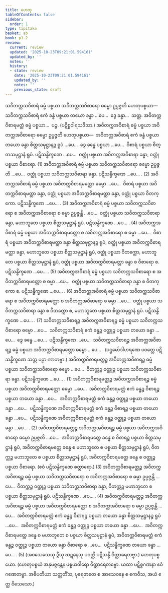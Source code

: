 ```yaml
---
title: ဟေတု
tableOfContents: false
sidebar:
  order: 1
type: tipitaka
basket: ab
book: p1-2
review:
  current: review
  updated: '2025-10-23T09:21:01.594161'
  updated_by: ''
  notes: ''
  history:
  - state: review
    date: '2025-10-23T09:21:01.594161'
    updated_by: ''
    notes: ''
    previous_state: draft
---
```



<ReviewStatus review={frontmatter.review} showDetails={true} />

<HypothesisAnnotation frontmatter={frontmatter} />

<DynamicBreadcrumb />

<Division number="47" book="p1-2" e="ch" v="37" p="29">

<Paragraph number="201" book="p1-2">
သဝိတက္ကသဝိစာရံ ဓမ္မံ ပစ္စယာ သဝိတက္ကသဝိစာရော ဓမ္မော ဥပ္ပဇ္ဇတိ ဟေတုပစ္စယာ—  သဝိတက္ကသဝိစာရံ ဧကံ ခန္ဓံ ပစ္စယာ တယော ခန္ဓာ …ပေ…  ဒွေ ခန္ဓာ…  သတ္တ.
</Paragraph>

<Paragraph number="202" book="p1-2">
အဝိတက္ကဝိစာရမတ္တံ ဓမ္မံ ပစ္စယာ…  ပဉ္စ. (ပဋိစ္စဝါရသဒိသာ.)
</Paragraph>

<Paragraph number="203" book="p1-2">
အဝိတက္ကအဝိစာရံ ဓမ္မံ ပစ္စယာ အဝိတက္ကအဝိစာရော ဓမ္မော ဥပ္ပဇ္ဇတိ ဟေတုပစ္စယာ—  အဝိတက္ကအဝိစာရံ ဧကံ ခန္ဓံ ပစ္စယာ တယော ခန္ဓာ စိတ္တသမုဋ္ဌာနဉ္စ ရူပံ …ပေ…  ဒွေ ခန္ဓေ ပစ္စယာ …ပေ…  ဝိစာရံ ပစ္စယာ စိတ္တသမုဋ္ဌာနံ ရူပံ. ပဋိသန္ဓိက္ခဏေ …ပေ…  ဝတ္ထုံ ပစ္စယာ အဝိတက္ကအဝိစာရာ ခန္ဓာ, ဝတ္ထုံ ပစ္စယာ ဝိစာရော. (1)
</Paragraph>

<Paragraph number="204" book="p1-2">
အဝိတက္ကအဝိစာရံ ဓမ္မံ ပစ္စယာ သဝိတက္ကသဝိစာရော ဓမ္မော ဥပ္ပဇ္ဇတိ …ပေ…  ဝတ္ထုံ ပစ္စယာ သဝိတက္ကသဝိစာရာ ခန္ဓာ. ပဋိသန္ဓိက္ခဏေ …ပေ… . (2)
</Paragraph>

<Paragraph number="205" book="p1-2">
အဝိတက္ကအဝိစာရံ ဓမ္မံ ပစ္စယာ အဝိတက္ကဝိစာရမတ္တော ဓမ္မော …ပေ…  ဝိစာရံ ပစ္စယာ အဝိတက္ကဝိစာရမတ္တာ ခန္ဓာ, ဝတ္ထုံ ပစ္စယာ အဝိတက္ကဝိစာရမတ္တာ ခန္ဓာ, ဝတ္ထုံ ပစ္စယာ ဝိတက္ကော. ပဋိသန္ဓိက္ခဏေ …ပေ… . (3)
</Paragraph>

<Paragraph number="206" book="p1-2">
အဝိတက္ကအဝိစာရံ ဓမ္မံ ပစ္စယာ သဝိတက္ကသဝိစာရော စ အဝိတက္ကအဝိစာရော စ ဓမ္မာ ဥပ္ပဇ္ဇန္တိ …ပေ…  ဝတ္ထုံ ပစ္စယာ သဝိတက္ကသဝိစာရာ ခန္ဓာ, မဟာဘူတေ ပစ္စယာ စိတ္တသမုဋ္ဌာနံ ရူပံ. ပဋိသန္ဓိက္ခဏေ …ပေ… . (4)
</Paragraph>

<Paragraph number="207" book="p1-2">
အဝိတက္ကအဝိစာရံ ဓမ္မံ ပစ္စယာ အဝိတက္ကဝိစာရမတ္တော စ အဝိတက္ကအဝိစာရော စ ဓမ္မာ …ပေ…  ဝိစာရံ ပစ္စယာ အဝိတက္ကဝိစာရမတ္တာ ခန္ဓာ စိတ္တသမုဋ္ဌာနဉ္စ ရူပံ, ဝတ္ထုံ ပစ္စယာ အဝိတက္ကဝိစာရမတ္တာ ခန္ဓာ, မဟာဘူတေ ပစ္စယာ စိတ္တသမုဋ္ဌာနံ ရူပံ, ဝတ္ထုံ ပစ္စယာ ဝိတက္ကော, မဟာဘူတေ ပစ္စယာ စိတ္တသမုဋ္ဌာနံ ရူပံ, ဝတ္ထုံ ပစ္စယာ အဝိတက္ကဝိစာရမတ္တာ ခန္ဓာ စ ဝိစာရော စ. ပဋိသန္ဓိက္ခဏေ …ပေ… . (5)
</Paragraph>

<Paragraph number="208" book="p1-2">
အဝိတက္ကအဝိစာရံ ဓမ္မံ ပစ္စယာ သဝိတက္ကသဝိစာရော စ အဝိတက္ကဝိစာရမတ္တော စ ဓမ္မာ …ပေ…  ဝတ္ထုံ ပစ္စယာ သဝိတက္ကသဝိစာရာ ခန္ဓာ စ ဝိတက္ကော စ. ပဋိသန္ဓိက္ခဏေ …ပေ… . (6)
</Paragraph>

<Paragraph number="209" book="p1-2">
အဝိတက္ကအဝိစာရံ ဓမ္မံ ပစ္စယာ သဝိတက္ကသဝိစာရော စ အဝိတက္ကဝိစာရမတ္တော စ အဝိတက္ကအဝိစာရော စ ဓမ္မာ …ပေ…  ဝတ္ထုံ ပစ္စယာ သဝိတက္ကသဝိစာရာ ခန္ဓာ စ ဝိတက္ကော စ, မဟာဘူတေ ပစ္စယာ စိတ္တသမုဋ္ဌာနံ ရူပံ. ပဋိသန္ဓိက္ခဏေ …ပေ… . (7)
</Paragraph>

</Division>
<Division number="48" book="p1-2" e="ch" v="37" p="30">

<Paragraph number="210" book="p1-2">
သဝိတက္ကသဝိစာရဉ္စ အဝိတက္ကအဝိစာရဉ္စ ဓမ္မံ ပစ္စယာ သဝိတက္ကသဝိစာရော ဓမ္မော …ပေ…  သဝိတက္ကသဝိစာရံ ဧကံ ခန္ဓဉ္စ ဝတ္ထုဉ္စ ပစ္စယာ တယော ခန္ဓာ …ပေ…  ဒွေ ခန္ဓေ …ပေ…  ပဋိသန္ဓိက္ခဏေ …ပေ…  သဝိတက္ကသဝိစာရဉ္စ အဝိတက္ကအဝိစာရဉ္စ ဓမ္မံ ပစ္စယာ အဝိတက္ကဝိစာရမတ္တော ဓမ္မော …ပေ… . (ပဌမော်ဒါဟရဏေ ပဝတ္တေ ပဋိသန္ဓိက္ခဏေ သတ္တ ပဉှာ ကာတဗ္ဗာ.)
</Paragraph>

<Paragraph number="211" book="p1-2">
အဝိတက္ကဝိစာရမတ္တဉ္စ အဝိတက္ကအဝိစာရဉ္စ ဓမ္မံ ပစ္စယာ သဝိတက္ကသဝိစာရော ဓမ္မော …ပေ…  ဝိတက္ကဉ္စ ဝတ္ထုဉ္စ ပစ္စယာ သဝိတက္ကသဝိစာရာ ခန္ဓာ. ပဋိသန္ဓိက္ခဏေ …ပေ… . (1)
</Paragraph>

<Paragraph number="212" book="p1-2">
အဝိတက္ကဝိစာရမတ္တဉ္စ အဝိတက္ကအဝိစာရဉ္စ ဓမ္မံ ပစ္စယာ အဝိတက္ကဝိစာရမတ္တော ဓမ္မော …ပေ…  အဝိတက္ကဝိစာရမတ္တံ ဧကံ ခန္ဓဉ္စ ဝိစာရဉ္စ ပစ္စယာ တယော ခန္ဓာ …ပေ…  အဝိတက္ကဝိစာရမတ္တံ ဧကံ ခန္ဓဉ္စ ဝတ္ထုဉ္စ ပစ္စယာ တယော ခန္ဓာ …ပေ…  ပဋိသန္ဓိက္ခဏေ အဝိတက္ကဝိစာရမတ္တံ ဧကံ ခန္ဓဉ္စ ဝိစာရဉ္စ ပစ္စယာ တယော ခန္ဓာ …ပေ…  ပဋိသန္ဓိက္ခဏေ အဝိတက္ကဝိစာရမတ္တံ ဧကံ ခန္ဓဉ္စ ဝတ္ထုဉ္စ ပစ္စယာ တယော ခန္ဓာ …ပေ… . (2)
</Paragraph>

<Paragraph number="213" book="p1-2">
အဝိတက္ကဝိစာရမတ္တဉ္စ အဝိတက္ကအဝိစာရဉ္စ ဓမ္မံ ပစ္စယာ အဝိတက္ကအဝိစာရော ဓမ္မော ဥပ္ပဇ္ဇတိ …ပေ…  အဝိတက္ကဝိစာရမတ္တေ ခန္ဓေ စ ဝိစာရဉ္စ ပစ္စယာ စိတ္တသမုဋ္ဌာနံ ရူပံ, အဝိတက္ကဝိစာရမတ္တေ ခန္ဓေ စ မဟာဘူတေ စ ပစ္စယာ စိတ္တသမုဋ္ဌာနံ ရူပံ, ဝိတက္ကဉ္စ မဟာဘူတေ စ ပစ္စယာ စိတ္တသမုဋ္ဌာနံ ရူပံ, အဝိတက္ကဝိစာရမတ္တေ ခန္ဓေ စ ဝတ္ထုဉ္စ ပစ္စယာ ဝိစာရော. (ဧဝံ ပဋိသန္ဓိက္ခဏေ စတ္တာရော.) (3)
</Paragraph>

<Paragraph number="214" book="p1-2">
အဝိတက္ကဝိစာရမတ္တဉ္စ အဝိတက္ကအဝိစာရဉ္စ ဓမ္မံ ပစ္စယာ သဝိတက္ကသဝိစာရော စ အဝိတက္ကအဝိစာရော စ ဓမ္မာ ဥပ္ပဇ္ဇန္တိ …ပေ…  ဝိတက္ကဉ္စ ဝတ္ထုဉ္စ ပစ္စယာ သဝိတက္ကသဝိစာရာ ခန္ဓာ, ဝိတက္ကဉ္စ မဟာဘူတေ စ ပစ္စယာ စိတ္တသမုဋ္ဌာနံ ရူပံ. ပဋိသန္ဓိက္ခဏေ …ပေ… . (4)
</Paragraph>

<Paragraph number="215" book="p1-2">
အဝိတက္ကဝိစာရမတ္တဉ္စ အဝိတက္ကအဝိစာရဉ္စ ဓမ္မံ ပစ္စယာ အဝိတက္ကဝိစာရမတ္တော စ အဝိတက္ကအဝိစာရော စ ဓမ္မာ ဥပ္ပဇ္ဇန္တိ …ပေ…  အဝိတက္ကဝိစာရမတ္တံ ဧကံ ခန္ဓဉ္စ ဝိစာရဉ္စ ပစ္စယာ တယော ခန္ဓာ စိတ္တသမုဋ္ဌာနဉ္စ ရူပံ …ပေ…  အဝိတက္ကဝိစာရမတ္တံ ဧကံ ခန္ဓဉ္စ ဝတ္ထုဉ္စ ပစ္စယာ တယော ခန္ဓာ …ပေ…  အဝိတက္ကဝိစာရမတ္တေ ခန္ဓေ စ မဟာဘူတေ စ ပစ္စယာ စိတ္တသမုဋ္ဌာနံ ရူပံ, အဝိတက္ကဝိစာရမတ္တံ ဧကံ ခန္ဓဉ္စ ဝတ္ထုဉ္စ ပစ္စယာ တယော ခန္ဓာ ဝိစာရော စ …ပေ…  ပဋိသန္ဓိက္ခဏေ တယော ခန္ဓာ …ပေ… . (5)
</Paragraph>

<Paragraph number="216" book="p1-2">
(အဝသေသေသု ဒွီသု ဃဋနေသု ပဝတ္တိ ပဋိသန္ဓိ ဝိတ္ထာရေတဗ္ဗာ.)

</Paragraph>
</Division>

<Paragraph number="217" type="center" book="p1-2">
ဟေတုပစ္စယော.


</Paragraph>

<Paragraph number="218" book="p1-2">
(ဟေတုပစ္စယံ အနုမဇ္ဇန္တေန ပစ္စယဝါရော ဝိတ္ထာရေတဗ္ဗော. ယထာ ပဋိစ္စဂဏနာ ဧဝံ ဂဏေတဗ္ဗာ. အဓိပတိယာ သတ္တတိံသ, ပုရေဇာတေ စ အာသေဝနေ စ ဧကဝီသ, အယံ ဧတ္ထ ဝိသေသော.)
</Paragraph>